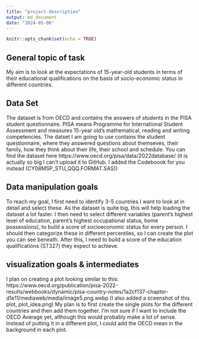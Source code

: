 ```yaml
---
title: "project-description"
output: md_document
date: "2024-05-06"
---
```


```r
knitr::opts_chunk$set(echo = TRUE)
```

## General topic of task
My aim is to look at the expectations of 15-year-old students in terms of their educational qualifications on the basis of socio-economic status in different countries.


## Data Set
The dataset is from OECD and contains the answers of students in the PISA student questionnaire. PISA means Programme for International Student Assessment and measures 15-year old's mathematical, reading and writing competencies. The datset I am going to use contains the student questionnaire, where they answered questions about themseves, their family, how they think about their life, their school and schedule. You can find the dataset here https://www.oecd.org/pisa/data/2022database/ (it is actually so big I can't upload it to GitHub. I added the Codeboook for you instead (CY08MSP_STU_QQQ.FORMAT.SAS))

## Data manipulation goals
To reach my goal, I first need to identify 3-5 countries I want to look at in detail and select these. As the dataset is quite big, this will help loading the dataset a lot faster. I then need to select different variables (parent's highest level of education, parent's highest occupational status, home possessions), to build a score of socioeconomic status for every person. I should then categorize these in different percentiles, so I can create the plot you can see beneath. After this, I need to build a score of the education qualifications (ST327) they expect to achieve.

## visualization goals & intermediates
I plan on creating a plot looking similar to this: https://www.oecd.org/publication/pisa-2022-results/webbooks/dynamic/pisa-country-notes/1a2cf137-chapter-d1e11/mediaweb/media/image5.png.webp (I also added a sceenshot of this plot, plot_idea.png)
My plan is to first create the single plots for the different countries and then add them together. I'm not sure if I want to include the OECD Average yet, although this would probably make a lot of sense. Instead of putting it in a different plot, I could add the OECD mean in the background in each plot.
